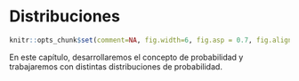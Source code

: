 # Distribuciones

```r
knitr::opts_chunk$set(comment=NA, fig.width=6, fig.asp = 0.7, fig.align = 'center')
```

En este capítulo, desarrollaremos el concepto de probabilidad y trabajaremos con distintas distribuciones de probabilidad.